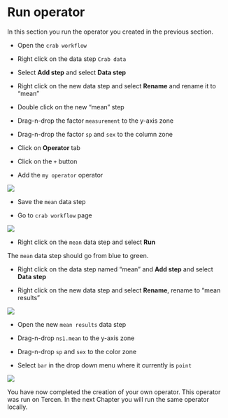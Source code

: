 # Run operator
In this section you run the operator you created in the previous section.


* Open the ``crab workflow`` 

* Right click on the data step ``Crab data``

* Select **Add step** and select **Data step**

* Right click on the new data step and select **Rename** and rename it to "mean"

* Double click on the new "mean" step

* Drag-n-drop the factor ``measurement`` to the y-axis zone

* Drag-n-drop the factor ``sp`` and ``sex`` to the column zone 

* Click on **Operator** tab 

* Click on the ``+`` button

* Add the ``my operator`` operator

![](images/mean_step.png)

* Save the ``mean`` data step 

* Go to ``crab workflow`` page

![](images/workflow_mean_only.png)

* Right click on the ``mean`` data step and select **Run**

The ``mean`` data step should go from blue to green.

* Right click on the data step named "mean" and **Add step** and select **Data step**

* Right click on the new data  step and select **Rename**, rename to "mean results"

![](images/workflow_mean.png)

* Open the new ``mean results`` data step

* Drag-n-drop ``ns1.mean`` to the y-axis zone

* Drag-n-drop ``sp`` and ``sex`` to the color zone

* Select ``bar`` in the drop down menu where it currently is ``point``

![](images/mean_results.png)


You have now completed the creation of your own operator. This operator was run on Tercen. In the next Chapter you will run the same operator locally.